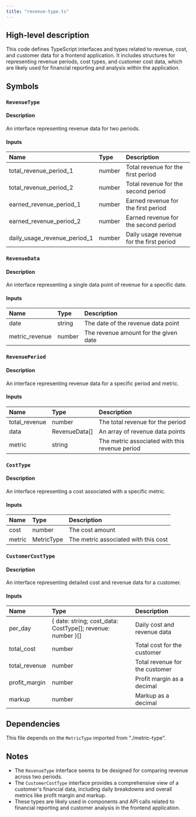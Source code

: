 ```yaml
---
title: "revenue-type.ts"
---
```


## High-level description
This code defines TypeScript interfaces and types related to revenue, cost, and customer data for a frontend application. It includes structures for representing revenue periods, cost types, and customer cost data, which are likely used for financial reporting and analysis within the application.

## Symbols

### `RevenueType`
#### Description
An interface representing revenue data for two periods.

#### Inputs
| Name | Type | Description |
|:-----|:-----|:------------|
| total_revenue_period_1 | number | Total revenue for the first period |
| total_revenue_period_2 | number | Total revenue for the second period |
| earned_revenue_period_1 | number | Earned revenue for the first period |
| earned_revenue_period_2 | number | Earned revenue for the second period |
| daily_usage_revenue_period_1 | number | Daily usage revenue for the first period |

### `RevenueData`
#### Description
An interface representing a single data point of revenue for a specific date.

#### Inputs
| Name | Type | Description |
|:-----|:-----|:------------|
| date | string | The date of the revenue data point |
| metric_revenue | number | The revenue amount for the given date |

### `RevenuePeriod`
#### Description
An interface representing revenue data for a specific period and metric.

#### Inputs
| Name | Type | Description |
|:-----|:-----|:------------|
| total_revenue | number | The total revenue for the period |
| data | RevenueData[] | An array of revenue data points |
| metric | string | The metric associated with this revenue period |

### `CostType`
#### Description
An interface representing a cost associated with a specific metric.

#### Inputs
| Name | Type | Description |
|:-----|:-----|:------------|
| cost | number | The cost amount |
| metric | MetricType | The metric associated with this cost |

### `CustomerCostType`
#### Description
An interface representing detailed cost and revenue data for a customer.

#### Inputs
| Name | Type | Description |
|:-----|:-----|:------------|
| per_day | { date: string; cost_data: CostType[]; revenue: number }[] | Daily cost and revenue data |
| total_cost | number | Total cost for the customer |
| total_revenue | number | Total revenue for the customer |
| profit_margin | number | Profit margin as a decimal |
| markup | number | Markup as a decimal |

## Dependencies
This file depends on the `MetricType` imported from "./metric-type".

## Notes
- The `RevenueType` interface seems to be designed for comparing revenue across two periods.
- The `CustomerCostType` interface provides a comprehensive view of a customer's financial data, including daily breakdowns and overall metrics like profit margin and markup.
- These types are likely used in components and API calls related to financial reporting and customer analysis in the frontend application.